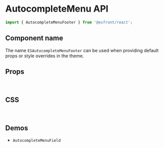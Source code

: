 
<Meta title="Components API/AutocompleteMenuFooter" />

# AutocompleteMenu API

```js
import { AutocompleteMenuFooter } from '@esfront/react';
```

## Component name

The name `ESAutocompleteMenuFooter` can be used when providing default props or style overrides in the theme.

## Props

<TableInterface name="AutocompleteMenuFooterProps" variant="props" />

<br />

## CSS

<TableInterface name="AutocompleteMenuFooterClasses" variant="css" />

<br />

## Demos

<ul>
  <li>
    <LinkTo kind="components-AutocompleteMenuField" story="demo">
      <code>AutocompleteMenuField</code>
    </LinkTo>
  </li>
</ul>
